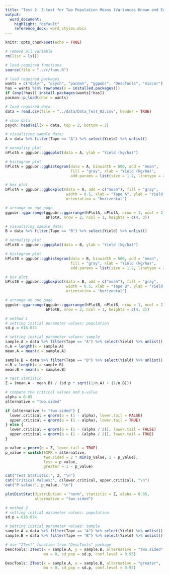 ```yaml
---
title: "Test 2: Z-test for Two Population Means (Variances Known and Equal)"
output:
  word_document:
    highlight: "default"
    reference_docx: word_styles.docx
---
```


```r
knitr::opts_chunk$set(echo = TRUE)
```

```r
# remove all variable
rm(list = ls())

# load required functions
source(file = "../r/func.R")

# load required packages
wants = c("dplyr", "psych", "pacman", "ggpubr", "DescTools", "miscor")
has = wants %in% rownames(x = installed.packages())
if (any(!has)) install.packages(wants[!has])
pacman::p_load(char = wants)

# load required data
data = read.csv(file = "../data/Data_Test_02.csv", header = TRUE)

# show data
psych::headTail(x = data, top = 2, bottom = 2)
```

```r
# visualizing sample data:
A = data %>% filter(Tape == "A") %>% select(Yield) %>% unlist()

# normality plot
nPlotA = ggpubr::ggqqplot(data = A, ylab = "Yield (kg/ha)")

# histogram plot
hPlotA = ggpubr::gghistogram(data = A, binwidth = 500, add = "mean", 
                             fill = "gray", xlab = "Yield (kg/ha)",
                             add.params = list(size = 1.2, linetype = 2))

# box plot
bPlotA = ggpubr::ggboxplot(data = A, add = c("mean"), fill = "gray",
                           width = 0.5, xlab = "Tape A", ylab = "Yield (kg/ha)",
                           orientation = "horizontal")

# arrange on one page
ggpubr::ggarrange(ggpubr::ggarrange(hPlotA, nPlotA, nrow = 1, ncol = 2),
                  bPlotA, nrow = 2, ncol = 1, heights = c(4, 3))
```

```r
# visualizing sample data:
B = data %>% filter(Tape == "B") %>% select(Yield) %>% unlist()

# normality plot
nPlotB = ggpubr::ggqqplot(data = B, ylab = "Yield (kg/ha)")

# histogram plot
hPlotB = ggpubr::gghistogram(data = B, binwidth = 500, add = "mean", 
                             fill = "gray", xlab = "Yield (kg/ha)",
                             add.params = list(size = 1.2, linetype = 2))

# box plot
bPlotB = ggpubr::ggboxplot(data = B, add = c("mean"), fill = "gray",
                           width = 0.5, xlab = "Tape B", ylab = "Yield (kg/ha)",
                           orientation = "horizontal")

# arrange on one page
ggpubr::ggarrange(ggpubr::ggarrange(hPlotB, nPlotB, nrow = 1, ncol = 2),
                  bPlotB, nrow = 2, ncol = 1, heights = c(4, 3))
```

```r
# method 1
# setting initial parameter values: population
sd.p = 616.074

# setting initial parameter values: sample
sample.A = data %>% filter(Tape == "A") %>% select(Yield) %>% unlist()
n.A = length(x = sample.A)
mean.A = mean(x = sample.A)

sample.B = data %>% filter(Tape == "B") %>% select(Yield) %>% unlist()
n.B = length(x = sample.B)
mean.B = mean(x = sample.B)

# test statistic
Z = (mean.A - mean.B) / (sd.p * sqrt((1/n.A) + (1/n.B)))

# compute the critical values and p-value
alpha = 0.05
alternative = "two.sided"

if (alternative != "two.sided") {
  lower.critical = qnorm(p = (1 - alpha), lower.tail = FALSE)
  upper.critical = qnorm(p = (1 - alpha), lower.tail = TRUE)
} else {
  lower.critical = qnorm(p = (1 - (alpha / 2)), lower.tail = FALSE)
  upper.critical = qnorm(p = (1 - (alpha / 2)), lower.tail = TRUE)
}

p_value = pnorm(q = Z, lower.tail = TRUE)
p_value = switch(EXPR = alternative,
                 two.sided = 2 * min(p_value, 1 - p_value),
                 less = p_value,
                 greater = 1 - p_value)

cat("Test Statistic:", Z, "\n")
cat("Critical Values:", c(lower.critical, upper.critical), "\n")
cat("P-value:", p_value, "\n")

plotDistStat(distribution = "norm", statistic = Z, alpha = 0.05,
             alternative = "two.sided")

# method 2
# setting initial parameter values: population
sd.p = 616.074

# setting initial parameter values: sample
sample.A = data %>% filter(Tape == "A") %>% select(Yield) %>% unlist()
sample.B = data %>% filter(Tape == "B") %>% select(Yield) %>% unlist()

# use "ZTest" function from "DescTools" package
DescTools::ZTest(x = sample.A, y = sample.B, alternative = "two.sided",
                 mu = 0, sd_pop = sd.p, conf.level = 0.95)

DescTools::ZTest(x = sample.A, y = sample.B, alternative = "greater",
                 mu = 0, sd_pop = sd.p, conf.level = 0.95)
```